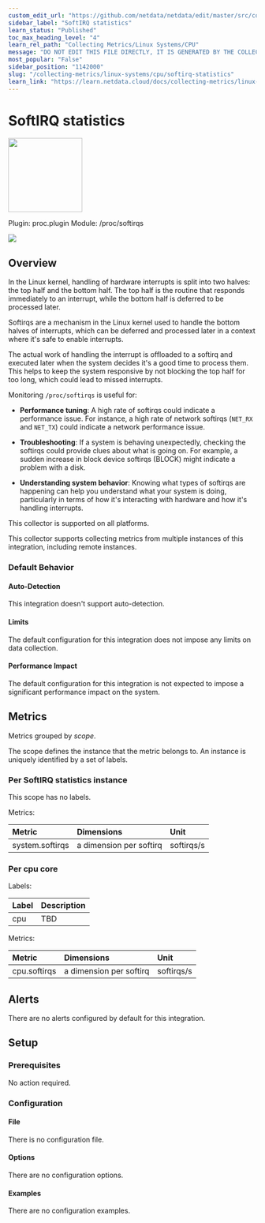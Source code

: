 ```yaml
---
custom_edit_url: "https://github.com/netdata/netdata/edit/master/src/collectors/proc.plugin/metadata.yaml"
sidebar_label: "SoftIRQ statistics"
learn_status: "Published"
toc_max_heading_level: "4"
learn_rel_path: "Collecting Metrics/Linux Systems/CPU"
message: "DO NOT EDIT THIS FILE DIRECTLY, IT IS GENERATED BY THE COLLECTOR'S metadata.yaml FILE"
most_popular: "False"
sidebar_position: "1142000"
slug: "/collecting-metrics/linux-systems/cpu/softirq-statistics"
learn_link: "https://learn.netdata.cloud/docs/collecting-metrics/linux-systems/cpu/softirq-statistics"
---
```



# SoftIRQ statistics


<img src="https://netdata.cloud/img/linuxserver.svg" width="150"/>


Plugin: proc.plugin
Module: /proc/softirqs

<img src="https://img.shields.io/badge/maintained%20by-Netdata-%2300ab44" />

## Overview

In the Linux kernel, handling of hardware interrupts is split into two halves: the top half and the bottom half.
The top half is the routine that responds immediately to an interrupt, while the bottom half is deferred to be processed later.

Softirqs are a mechanism in the Linux kernel used to handle the bottom halves of interrupts, which can be
deferred and processed later in a context where it's safe to enable interrupts.

The actual work of handling the interrupt is offloaded to a softirq and executed later when the system
decides it's a good time to process them. This helps to keep the system responsive by not blocking the top
half for too long, which could lead to missed interrupts.

Monitoring `/proc/softirqs` is useful for:

- **Performance tuning**: A high rate of softirqs could indicate a performance issue. For instance, a high
  rate of network softirqs (`NET_RX` and `NET_TX`) could indicate a network performance issue.

- **Troubleshooting**: If a system is behaving unexpectedly, checking the softirqs could provide clues about
  what is going on. For example, a sudden increase in block device softirqs (BLOCK) might indicate a problem
  with a disk.

- **Understanding system behavior**: Knowing what types of softirqs are happening can help you understand what
  your system is doing, particularly in terms of how it's interacting with hardware and how it's handling
  interrupts.




This collector is supported on all platforms.

This collector supports collecting metrics from multiple instances of this integration, including remote instances.


### Default Behavior

#### Auto-Detection

This integration doesn't support auto-detection.

#### Limits

The default configuration for this integration does not impose any limits on data collection.

#### Performance Impact

The default configuration for this integration is not expected to impose a significant performance impact on the system.


## Metrics

Metrics grouped by *scope*.

The scope defines the instance that the metric belongs to. An instance is uniquely identified by a set of labels.



### Per SoftIRQ statistics instance



This scope has no labels.

Metrics:

| Metric | Dimensions | Unit |
|:------|:----------|:----|
| system.softirqs | a dimension per softirq | softirqs/s |

### Per cpu core



Labels:

| Label      | Description     |
|:-----------|:----------------|
| cpu | TBD |

Metrics:

| Metric | Dimensions | Unit |
|:------|:----------|:----|
| cpu.softirqs | a dimension per softirq | softirqs/s |



## Alerts

There are no alerts configured by default for this integration.


## Setup

### Prerequisites

No action required.

### Configuration

#### File

There is no configuration file.
#### Options



There are no configuration options.

#### Examples
There are no configuration examples.


